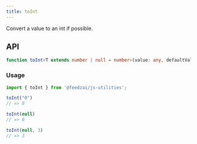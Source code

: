 ```yaml
---
title: toInt
---
```

Convert a value to an int if possible.

## API

```typescript
function toInt<T extends number | null = number>(value: any, defaultValue?: T): number | T;
```

### Usage

```typescript
import { toInt } from '@feedzai/js-utilities';

toInt("0")
// => 0

toInt(null)
// => 0

toInt(null, 3)
// => 3
```
